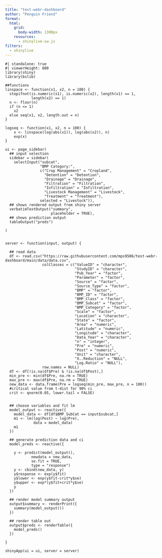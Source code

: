 ```yaml
---
title: "test-webr-dashboard"
author: "Penguin Friend"
format:
  html:
    grid: 
      body-width: 1300px
    resources: 
      - shinylive-sw.js
filters: 
  - shinylive
---
```






```shinylive-r
#| standalone: true
#| viewerHeight: 800
library(shiny)
library(bslib)

##functions
linspace <- function(x1, x2, n = 100) {
  stopifnot(is.numeric(x1), is.numeric(x2), length(x1) == 1, 
            length(x2) == 1)
  n <- floor(n)
  if (n <= 1) 
    x2
  else seq(x1, x2, length.out = n)
}

logseq <- function(x1, x2, n = 100) {
    x <- linspace(log(abs(x1)), log(abs(x2)), n)
    exp(x)
}

ui <- page_sidebar(
  ## input selection
  sidebar = sidebar(
    selectInput("subcat",
                "BMP Category:",
                c("Crop Management" = "Cropland",
                  "Detention" = "Detention",
                  "Drainage" = "Drainage",
                  "Filtration" = "Filtration",
                  "Infiltration" = "Infiltration",
                  "Livestock Management" = "Livestock",
                  "Treatment" = "Treatment"),
                selected = "Livestock")),
  ## shows rendered output from shiny server
  verbatimTextOutput("summary",
                     placeholder = TRUE),
  ## shows prediction output
  tableOutput("preds")
  
)


server <- function(input, output) {
  
  ## read data
  df <- read.csv("https://raw.githubusercontent.com/mps9506/test-webr-dashboard/main/data/data.csv",
                 colClasses = c("ValueID" = "character",
                                "StudyID" = "character",
                                "Pub_Year" = "factor",
                                "Parameter" = "factor",
                                "Source" = "factor",
                                "Source_Type" = "factor",
                                "BMP" = "factor",
                                "BMP_ID" = "factor",
                                "BMP_Class" = "factor",
                                "BMP_Subcat" = "factor",
                                "BMP_Category" = "factor",
                                "Scale" = "factor",
                                "Location" = "character",
                                "State" = "factor",
                                "Area" = "numeric",
                                "Latitude" = "numeric",
                                "Longitude" = "character",
                                "Data_Year" = "character",
                                "n" = "integer", 
                                "Pre" = "numeric",
                                "Post" = "numeric",
                                "Unit" = "character",
                                "X..Reduction" = "NULL",
                                "Log.Ratio" = "NULL"),
                 row.names = NULL)
  df <- df[!is.na(df$Pre) & !is.na(df$Post),]
  min_pre <- min(df$Pre, na.rm = TRUE)
  max_pre <- max(df$Pre, na.rm = TRUE)
  new_data <- data.frame(Pre = logseq(min_pre, max_pre, n = 100))
  #critical value from t-dist for 90% ci
  crit <- qnorm(0.05, lower.tail = FALSE) 

  
  ## choose variables and fit lm
  model_output <- reactive({
    model_data <- df[df$BMP_SubCat == input$subcat,]
    m1 <- lm(log(Post) ~ log(Pre),
             data = model_data)
    m1
  })
  
  ## generate prediction data and ci
  model_preds <- reactive({
    
    y <- predict(model_output(),
            newdata = new_data,
            se.fit = TRUE,
            type = "response")
    y <- cbind(new_data, y)
    y$response <- exp(y$fit)
    y$lower <- exp(y$fit-crit*y$se)
    y$upper <- exp*(y$fit+crit*y$se)
    y
  })
  
  ## render model summary output
  output$summary <- renderPrint({ 
    summary(model_output())
  })
  
  ## render table out
  output$preds <- renderTable({
    model_preds()
  })
  
}

shinyApp(ui = ui, server = server)



```
